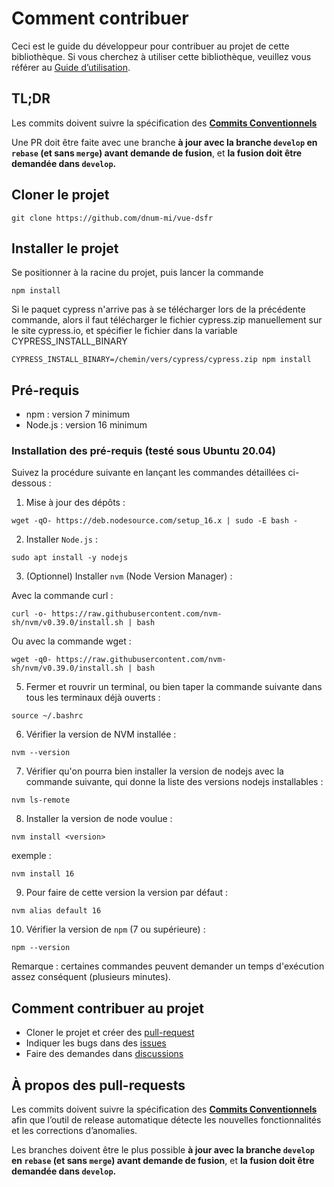 
<Meta title="Docs/3. Guide du développeur" />

# Comment contribuer

Ceci est le guide du développeur pour contribuer au projet de cette bibliothèque.
Si vous cherchez à utiliser cette bibliothèque, veuillez vous référer au
[Guide d’utilisation](?path=/story/docs-guide-d-utilisation--page).

## TL;DR
Les commits doivent suivre la spécification des **[Commits Conventionnels](https://www.conventionalcommits.org/fr/v1.0.0/)**

Une PR doit être faite avec une branche **à jour avec la branche `develop` en `rebase` (et sans `merge`) avant demande de fusion**,
et **la fusion doit être demandée dans `develop`.**

## Cloner le projet

```shell
git clone https://github.com/dnum-mi/vue-dsfr
```

## Installer le projet

Se positionner à la racine du projet, puis lancer la commande
```shell
npm install
```

Si le paquet cypress n'arrive pas à se télécharger lors de la précédente commande, alors il faut télécharger le fichier cypress.zip manuellement sur le site cypress.io, et spécifier le fichier dans la variable CYPRESS_INSTALL_BINARY
```shell
CYPRESS_INSTALL_BINARY=/chemin/vers/cypress/cypress.zip npm install
```


## Pré-requis

- npm : version 7 minimum
- Node.js : version 16 minimum

### Installation des pré-requis (testé sous Ubuntu 20.04)

Suivez la procédure suivante en lançant les commandes détaillées ci-dessous :

1. Mise à jour des dépôts :

```shell
wget -qO- https://deb.nodesource.com/setup_16.x | sudo -E bash -
```

2. Installer `Node.js` :

```shell
sudo apt install -y nodejs
```

3. (Optionnel) Installer `nvm` (Node Version Manager) :

Avec la commande curl :

```shell
curl -o- https://raw.githubusercontent.com/nvm-sh/nvm/v0.39.0/install.sh | bash
```

Ou avec la commande wget :

```shell
wget -q0- https://raw.githubusercontent.com/nvm-sh/nvm/v0.39.0/install.sh | bash
```

5. Fermer et rouvrir un terminal, ou bien taper la commande suivante dans tous les terminaux déjà ouverts :

```shell
source ~/.bashrc
```

6. Vérifier la version de NVM installée :

```shell
nvm --version
```

7. Vérifier qu'on pourra bien installer la version de nodejs avec la commande suivante, qui donne la liste des versions nodejs installables :

```shell
nvm ls-remote
```

8. Installer la version de node voulue :

```shell
nvm install <version>
```

exemple :

```shell
nvm install 16
```

9. Pour faire de cette version la version par défaut :

```shell
nvm alias default 16
```

10. Vérifier la version de `npm` (7 ou supérieure) :

```shell
npm --version
```

Remarque : certaines commandes peuvent demander un temps d'exécution assez conséquent (plusieurs minutes).

## Comment contribuer au projet

- Cloner le projet et créer des [pull-request](https://docs.github.com/en/github/collaborating-with-pull-requests/proposing-changes-to-your-work-with-pull-requests/about-pull-requests)
- Indiquer les bugs dans des [issues](https://github.com/dnum-mi/vue-dsfr/issues)
- Faire des demandes dans [discussions](https://github.com/dnum-mi/vue-dsfr/discussions)

## À propos des pull-requests

Les commits doivent suivre la spécification des **[Commits Conventionnels](https://www.conventionalcommits.org/fr/v1.0.0/)** afin que
l’outil de release automatique détecte les nouvelles fonctionnalités et les corrections d’anomalies.

Les branches doivent être le plus possible **à jour avec la branche `develop` en `rebase` (et sans `merge`) avant demande de fusion**,
et **la fusion doit être demandée dans `develop`.**
